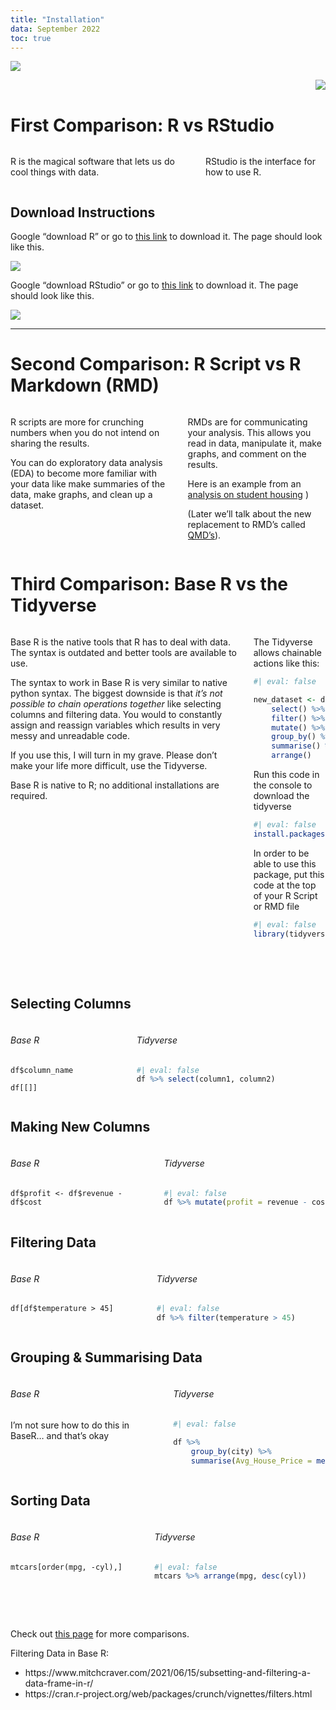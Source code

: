```yaml
---
title: "Installation"
data: September 2022
toc: true
---
```


<p align="left" width="10" height="10"> ![](Rlogo.jpg) </p>

<p align="right" width="10" height="10"> ![](RStudio.jpg) </p>
<!-- ![](RStudio.jpg){:.centered} -->

# First Comparison: R vs RStudio

:::::::::::::: {.columns}
::: {.column width=\"45%\"}
R is the magical software that lets us do cool things with data.
:::
::: {.column width=\"45%\"}
RStudio is the interface for how to use R. 
:::
::::::::::::::

## Download Instructions

Google "download R" or go to [this link](https://cran.r-project.org/bin/windows/base/) to download it. The page should look like this. 

![](rstudio_download.jpg)

<!-- Download [R](https://cran.rstudio.com/bin/windows/base/R-4.2.1-win.exe) -->

Google "download RStudio" or go to [this link](https://www.rstudio.com/products/rstudio/download/#download) to download it. The page should look like this.

![](r_download.jpg)

<!-- Download [RStudio](https://download1.rstudio.org/desktop/windows/RStudio-2022.07.2-576.exe) -->

----

# Second Comparison: R Script vs R Markdown (RMD)

:::::::::::::: {.columns}
::: {.column width=\"45%\"}
R scripts are more for crunching numbers when you do not intend on sharing the results. 

You can do exploratory data analysis (EDA) to become more familiar with your data like make summaries of the data, make graphs, and clean up a dataset.   
:::
::: {.column width=\"45%\"}
RMDs are for communicating your analysis. This allows you read in data, manipulate it, make graphs, and comment on the results. 

Here is an example from an [analysis on student housing](https://byuistats.github.io/Statistics-Notebook/Analyses/StudentHousing.html) )

(Later we'll talk about the new replacement to RMD's called [QMD's](https://quarto.org/)).
:::
::::::::::::::


# Third Comparison: Base R vs the Tidyverse

:::::::::::::: {.columns}
::: {.column width=\"45%\"}

Base R is the native tools that R has to deal with data. The syntax is outdated and better tools are available to use. 

The syntax to work in Base R is very similar to native python syntax. The biggest downside is that _it's not possible to chain operations together_ like selecting columns and filtering data. You would to constantly assign and reassign variables which results in very messy and unreadable code. 

If you use this, I will turn in my grave. Please don't make your life more difficult, use the Tidyverse.

Base R is native to R; no additional installations are required. 

:::
::: {.column width=\"45%\"}
The Tidyverse allows chainable actions like this: 
```r
#| eval: false

new_dataset <- dataset %>% 
    select() %>%
    filter() %>% 
    mutate() %>% 
    group_by() %>% 
    summarise() %>%
    arrange()

```

Run this code in the console to download the tidyverse

```r
#| eval: false
install.packages("tidyverse")
```

In order to be able to use this package, put this code at the top of your R Script or RMD file 

```r
#| eval: false 
library(tidyverse)
```
:::
::::::::::::::

<br><br>

<!-- <h3 align="center"> Selecting Columns </h3> -->

## Selecting Columns 

:::::::::::::: {.columns}
::: {.column width=\"45%\"}
###### Base R
`df$column_name`

`df[[]]`
:::
::: {.column width=\"45%\"}
###### Tidyverse
```r
#| eval: false
df %>% select(column1, column2)
```
:::
::::::::::::::

## Making New Columns

:::::::::::::: {.columns}
::: {.column width=\"45%\"}
###### Base R 
`df$profit <- df$revenue - df$cost`
:::
::: {.column width=\"45%\"}
###### Tidyverse
```r
#| eval: false
df %>% mutate(profit = revenue - cost)
```
:::
::::::::::::::

<!-- <h3 align="center"> Filtering Data </h3> -->

## Filtering Data

:::::::::::::: {.columns}
::: {.column width=\"45%\"}
###### Base R 

`df[df$temperature > 45]`
:::
::: {.column width=\"45%\"}
###### Tidyverse 

```r
#| eval: false
df %>% filter(temperature > 45)
```
:::
::::::::::::::


## Grouping & Summarising Data

:::::::::::::: {.columns}
::: {.column width=\"45%\"}
###### Base R 
I'm not sure how to do this in BaseR... and that's okay

:::
::: {.column width=\"45%\"}

###### Tidyverse 


```r
#| eval: false

df %>% 
    group_by(city) %>% 
    summarise(Avg_House_Price = mean(house_price))
```

:::
::::::::::::::

## Sorting Data

:::::::::::::: {.columns}
::: {.column width=\"45%\"}
###### Base R

`mtcars[order(mpg, -cyl),]`

:::
::: {.column width=\"45%\"}
###### Tidyverse

```r
#| eval: false
mtcars %>% arrange(mpg, desc(cyl))
```

:::
:::::::::::::: 



<br><br>

Check out [this page](https://dplyr.tidyverse.org/articles/base.html) for more comparisons. 

Filtering Data in Base R: 

- https://www.mitchcraver.com/2021/06/15/subsetting-and-filtering-a-data-frame-in-r/
- https://cran.r-project.org/web/packages/crunch/vignettes/filters.html

